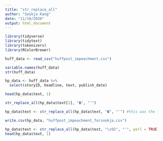 ---
title: "str_replace_all"
author: "Sookja Kang"
date: "11/10/2020"
output: html_document
---
```{r}
library(tidyverse)
library(tidytext)
library(tokenizers)
library(RColorBrewer)
```

```{r}
huff_data <- read_csv("huffpost_impeachment.csv")
```
```{r}
variable.names(huff_data)
str(huff_data)
```

```{r}
hp_data <- huff_data %>% 
  select(storyID, headline, text, publish_date)
```
  
```{r}
head(hp_data$text, 1)
```
```{r}
str_replace_all(hp_data$text[1], "�", "'") 
```
```{r}
hp_data$text <- str_replace_all(hp_data$text, "�", "'") #this was the line I used
```

```{r}
write.csv(hp_data, "huffpost_impeachment_forsookja.csv")
```




```{r}
hp_data$text <- str_replace_all(hp_data$text, "\x92", "'", perl = TRUE)
head(hp_data$text, 1)
```

